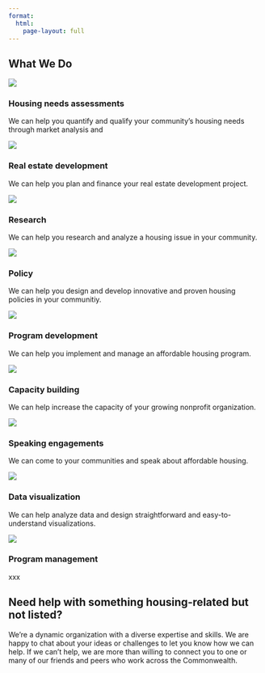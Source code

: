 ```yaml
---
format: 
  html:
    page-layout: full
---
```

::: {.banner-fullwidth .banner-image}
::: {.banner-image .banner-md .overlay-brand .text-right style="background-image: url('images/rvabanner_3.JPG');"}
::: {.banner-text}
## What We Do {.text-light}
:::
:::
:::
::: {.container}
::: {.row}
::: {.col-md-4}
::: {.service-card .has-image}
::: {.service-image-container}
![](images/stock/financing.jpeg){.service-image}
:::
::: {.service-content}
### Housing needs assessments {.service-title}
::: {.service-body}
We can help you quantify and qualify your community's housing needs through market analysis and 
:::
:::
:::
:::
::: {.col-md-4}
::: {.service-card .has-image}
::: {.service-image-container}
![](images/stock/multifam.jpeg){.service-image}
:::
::: {.service-content}
### Real estate development {.service-title}
::: {.service-body}
We can help you plan and finance your real estate development project.
:::
:::
:::
:::
::: {.col-md-4}
::: {.service-card .has-image}
::: {.service-image-container}
![](images/stock/survey.jpg){.service-image}
:::
::: {.service-content}
### Research {.service-title}
::: {.service-body}
We can help you research and analyze a housing issue in your community.
:::
:::
:::
:::
:::
:::
::: {.container}
::: {.row}
::: {.col-md-4}
::: {.service-card .has-image}
::: {.service-image-container}
![](images/stock/generalassembly.jpeg){.service-image}
:::
::: {.service-content}
### Policy {.service-title}
::: {.service-body}
We can help you design and develop innovative and proven housing policies in your communitiy.
:::
:::
:::
:::
::: {.col-md-4}
::: {.service-card .has-image}
::: {.service-image-container}
![](images/stock/policy.jpeg){.service-image}
:::
::: {.service-content}
### Program development {.service-title}
::: {.service-body}
We can help you implement and manage an affordable housing program.
:::
:::
:::
:::
::: {.col-md-4}
::: {.service-card .has-image}
::: {.service-image-container}
![](images/stock/gather.jpg){.service-image}
:::
::: {.service-content}
### Capacity building {.service-title}
::: {.service-body}
We can help increase the capacity of your growing nonprofit organization.
:::
:::
:::
:::
:::
:::
::: {.container}
::: {.row}
::: {.col-md-4}
::: {.service-card .has-image}
::: {.service-image-container}
![](images/sforum.jpeg){.service-image}
:::
::: {.service-content}
### Speaking engagements {.service-title}
::: {.service-body}
We can come to your communities and speak about affordable housing.
:::
:::
:::
:::
::: {.col-md-4}
::: {.service-card .has-image}
::: {.service-image-container}
![](images/stock/data.jpeg){.service-image}
:::
::: {.service-content}
### Data visualization {.service-title}
::: {.service-body}
We can help analyze data and design straightforward and easy-to-understand visualizations.
:::
:::
:::
:::
::: {.col-md-4}
::: {.service-card .has-image}
::: {.service-image-container}
![](images/stock/gather.jpg){.service-image}
:::
::: {.service-content}
### Program management {.service-title}
::: {.service-body}
xxx
:::
:::
:::
:::
:::
:::
:::{.container-flush.blue-background .p-5 .text-white .text-center}
## Need help with something housing-related but not listed?
We're a dynamic organization with a diverse expertise and skills. We are happy to chat about your ideas or challenges to let you know how we can help. If we can't help, we are more than willing to connect you to one or many of our friends and peers who work across the Commonwealth.
:::